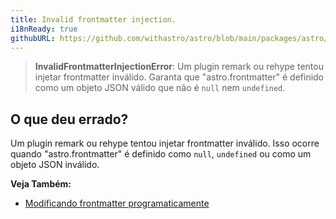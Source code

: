 ```yaml
---
title: Invalid frontmatter injection.
i18nReady: true
githubURL: https://github.com/withastro/astro/blob/main/packages/astro/src/core/errors/errors-data.ts
---
```


> **InvalidFrontmatterInjectionError**: Um plugin remark ou rehype tentou injetar frontmatter inválido. Garanta que "astro.frontmatter" é definido como um objeto JSON válido que não é `null` nem `undefined`.

## O que deu errado?

Um plugin remark ou rehype tentou injetar frontmatter inválido. Isso ocorre quando "astro.frontmatter" é definido como `null`, `undefined` ou como um objeto JSON inválido.

**Veja Também:**
-  [Modificando frontmatter programaticamente](/pt-br/guides/markdown-content/#modifying-frontmatter-programmatically)
